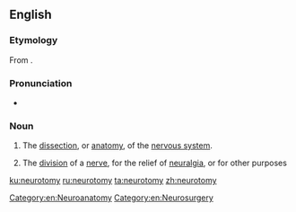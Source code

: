 ==English==

===Etymology===
From {{prefix|neuro|lang=en}} {{etyl|grc|en}} {{m|grc|τόμος||a cut, slice}}.

===Pronunciation===
* {{audio|en-us-neurotomy.ogg|Audio (US)|lang=en}}

===Noun===
{{en-noun|neurotomies}}

# {{label|en|neuroscience}} The [[dissection]], or [[anatomy]], of the [[nervous system]].
# {{label|en|neurology}} The [[division]] of a [[nerve]], for the relief of [[neuralgia]], or for other purposes
#: {{rfquotek|Dunglison}}

[[Category:en:Neuroanatomy]]
[[Category:en:Neurosurgery]]

[[ku:neurotomy]]
[[ru:neurotomy]]
[[ta:neurotomy]]
[[zh:neurotomy]]